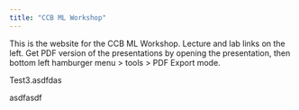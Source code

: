 ```yaml
---
title: "CCB ML Workshop"
---
```


This is the website for the CCB ML Workshop. Lecture and lab links on the left. Get PDF version of the presentations by opening the presentation, then bottom left hamburger menu \> tools \> PDF Export mode.

Test3.asdfdas

asdfasdf